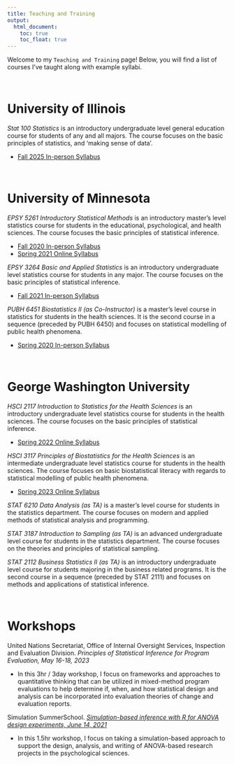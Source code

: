 ```yaml
---
title: Teaching and Training
output: 
  html_document:
    toc: true
    toc_float: true
---
```


Welcome to my `Teaching and Training` page! Below, you will find a list of courses I've taught along with example syllabi. 

<br>

# University of Illinois

*Stat 100 Statistics* is an introductory undergraduate level general education course for students of any and all majors. The course focuses on the basic principles of statistics, and 'making sense of data'. 

- [Fall 2025 In-person Syllabus](https://docs.google.com/document/d/1-tqquP91o3nf7UL8XWcBBwEfQ1ofHG3sQDqVqkE2vVk/edit?usp=sharing)

<br>

# University of Minnesota

*EPSY 5261 Introductory Statistical Methods* is an introductory master's level statistics course for students in the educational, psychological, and health sciences. The course focuses the basic principles of statistical inference.

- [Fall 2020 In-person Syllabus](https://github.com/RaoVNV/syllabi/blob/master/EPSY-5261-In-Class-Syllabus-1%20(12).pdf)
- [Spring 2021 Online Syllabus](https://docs.google.com/document/d/1TldXgeV2jh8AWieSigRx3RjXnfbJ0B8Eik8LQY-2XQI/edit#heading=h.gjdgxs)

*EPSY 3264 Basic and Applied Statistics* is an introductory undergraduate level statistics course for students in any major. The course focuses on the basic principles of statistical inference.

- [Fall 2021 In-person Syllabus](https://docs.google.com/document/d/1yFdR_bUwSzqo8R8E1CTWNAQHDYbZCisGxB_dZzlGU1I/edit)

*PUBH 6451 Biostatistics II (as Co-Instructor)* is a master's level course in statistics for students in the health sciences. It is the second course in a sequence (preceded by PUBH 6450) and focuses on statistical modelling of public health phenomena.  

- [Spring 2020 In-person Syllabus](https://github.com/RaoVNV/syllabi/blob/master/PUBH%206451%20Sp2020%20IP.pdf)

<br>

# George Washington University

*HSCI 2117 Introduction to Statistics for the Health Sciences* is an introductory undergraduate level statistics course for students in the health sciences. The course focuses on the basic principles of statistical inference. 

- [Spring 2022 Online Syllabus](https://github.com/RaoVNV/syllabi/blob/master/Hsci2117_PrintableSyllabus_8wk%20_1_.pdf)

*HSCI 3117 Principles of Biostatistics for the Health Sciences* is an intermediate undergraduate level statistics course for students in the health sciences. The course focuses on basic biostatistical literacy with regards to statistical modelling of public health phenomena. 

- [Spring 2023 Online Syllabus](https://github.com/RaoVNV/syllabi/blob/10442e5ac93d1bd8d7700a14e9e3c24fe1e17b0c/HSCI%203117%20-%20Spring%202023%20Syllabus.pdf)

*STAT 6210 Data Analysis (as TA)* is a master's level course for students in the statistics department. The course focuses on modern and applied methods of statistical analysis and programming. 

*STAT 3187 Introduction to Sampling (as TA)* is an advanced undergraduate level course for students in the statistics department. The course focuses on the theories and principles of statistical sampling. 

*STAT 2112 Business Statistics II (as TA)* is an introductory undergraduate level course for students majoring in the business related programs. It is the second course in a sequence (preceded by STAT 2111) and focuses on methods and applications of statistical inference.

<br>

# Workshops

United Nations Secretariat, Office of Internal Oversight Services, Inspection and Evaluation Division. *Principles of Statistical Inference for Program Evaluation, May 16-18, 2023*

- In this 3hr / 3day workshop, I focus on frameworks and approaches to quantitative thinking that can be utilized in mixed-method program evaluations to help determine if, when, and how statistical design and analysis can be incorporated into evaluation theories of change and evaluation reports. 

Simulation SummerSchool. *[Simulation-based inference with R for ANOVA design experiments, June 14, 2021](https://simsummerschool.github.io/index.html)*

- In this 1.5hr workshop, I focus on taking a simulation-based approach to support the design, analysis, and writing of ANOVA-based research projects in the psychological sciences. 
